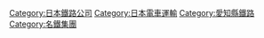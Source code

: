 {{Commonscat|Toyohashi Railroad}}
{{catmore}}
{{DEFAULTSORT:Toyohashi Railroad}}
[[Category:日本鐵路公司|Category:日本鐵路公司]]
[[Category:日本電車運輸|Category:日本電車運輸]]
[[Category:愛知縣鐵路|Category:愛知縣鐵路]]
[[Category:名鐵集團|Category:名鐵集團]]